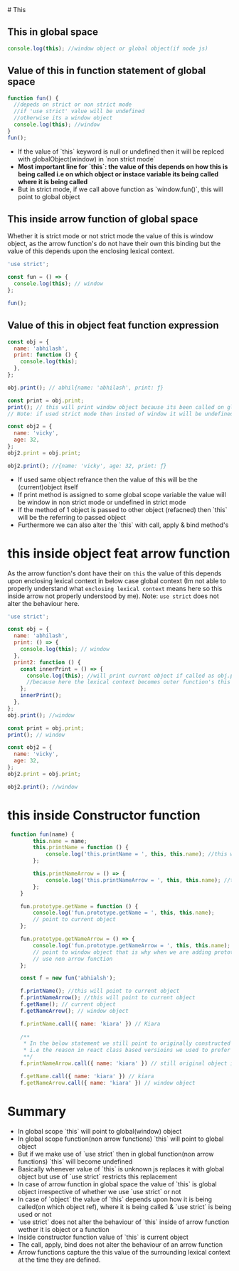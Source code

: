 
<Meta title="JavaScript/This" />

<div className='sb-section-title'>
  # This
</div>

## This in global space

```js
console.log(this); //window object or global object(if node js)
```

## Value of this in function statement of global space

```js
function fun() {
  //depeds on strict or non strict mode
  //if 'use strict' value will be undefined
  //otherwise its a window object
  console.log(this); //window
}
fun();
```

<ul>
<li>If the value of `this` keyword is null or undefined then it will be replced with globalObject(window) in `non strict mode`</li>
<li><b>Most important line for `this`: the value of this depends on how this is being called i.e on which object or instace variable its being called where it is being called</b></li>
<li>But in strict mode, if we call above function as `window.fun()`, this will point to global object</li>
</ul>

## This inside arrow function of global space

Whether it is strict mode or not strict mode the value of this is window object, as the arrow function's do not have their own this binding but the value of this depends upon the enclosing lexical context.

```js
'use strict';

const fun = () => {
  console.log(this); // window
};

fun();
```

## Value of this in object feat function expression

```js
const obj = {
  name: 'abhilash',
  print: function () {
    console.log(this);
  },
};

obj.print(); // abhil{name: 'abhilash', print: ƒ}

const print = obj.print;
print(); // this will print window object because its been called on global space not on any instance
// Note: if used strict mode then insted of window it will be undefined

const obj2 = {
  name: 'vicky',
  age: 32,
};
obj2.print = obj.print;

obj2.print(); //{name: 'vicky', age: 32, print: ƒ}
```

<ul>
  <li>
    If used same object refrance then the value of this will be the
    (current)object itself
  </li>
  <li>
    If print method is assigned to some global scope variable the value will be
    window in non strict mode or undefined in strict mode
  </li>
  <li>
    If the method of 1 object is passed to other object (refacned) then `this`
    will be the referring to passed object
  </li>
  <li>
    Furthermore we can also alter the `this` with call, apply & bind method's
  </li>
</ul>

# this inside object feat arrow function

As the arrow function's dont have their on `this` the value of this depends upon enclosing lexical context in below case global context
(Im not able to properly understand what `enclosing lexical context` means here so this inside arrow not properly understood by me).
Note: `use strict` does not alter the behaviour here.

```js
'use strict';

const obj = {
  name: 'abhilash',
  print: () => {
    console.log(this); // window
  },
  print2: function () {
    const innerPrint = () => {
      console.log(this); //will print current object if called as obj.print2()
      //because here the lexical context becomes outer function's this
    };
    innerPrint();
  },
};
obj.print(); //window

const print = obj.print;
print(); // window

const obj2 = {
  name: 'vicky',
  age: 32,
};
obj2.print = obj.print;

obj2.print(); //window
```

# this inside Constructor function
```js
 function fun(name) {
        this.name = name;
        this.printName = function () {
            console.log('this.printName = ', this, this.name); //this will point to current object
        };

        this.printNameArrow = () => {
            console.log('this.printNameArrow = ', this, this.name); //this will point to current object
        };
    }

    fun.prototype.getName = function () {
        console.log('fun.prototype.getName = ', this, this.name);
        // point to current object
    };

    fun.prototype.getNameArrow = () => {
        console.log('fun.prototype.getNameArrow = ', this, this.name);
        // point to window object that is why when we are adding prototype methods(pollyfills) we generally 
        // use non arrow function 
    };

    const f = new fun('abhialsh');

    f.printName(); //this will point to current object
    f.printNameArrow(); //this will point to current object
    f.getName(); // current object
    f.getNameArrow(); // window object

    f.printName.call({ name: 'kiara' }) // Kiara
    
    /**
     * In the below statement we still point to originally constructed object refrance
     * i.e the reason in react class based versioins we used to prefer arrow function insted of normal function
     **/
    f.printNameArrow.call({ name: 'kiara' }) // still original object i.e // abhilash 

    f.getName.call({ name: 'kiara' }) // kiara
    f.getNameArrow.call({ name: 'kiara' }) // window object
```

# Summary
<ul>
<li>In global scope `this` will point to global(window) object </li>
<li>In global scope function(non arrow functions) `this` will point to global object</li>
<li>But if we make use of `use strict` then in global function(non arrow functions) `this` will become undefined </li>
<li>Basically whenever value of `this` is unknown js replaces it with global object but use of `use strict` restricts this replacement</li>
<li>In case of arrow function in global space the value of `this` is global object irrespective of whether we use `use strict` or not</li>
<li>In case of `object` the value of `this` depends upon how it is being called(on which object ref), where it is being called & `use strict` is being used or not</li>
<li>`use strict` does not alter the behaviour of `this` inside of arrow function wether it is object or a function</li>
<li>Inside constructor function value of `this` is current object </li>
<li>The call, apply, bind does not alter the behaviour of an arrow function</li>
<li>Arrow functions capture the this value of the surrounding lexical context at the time they are defined.</li>
</ul>